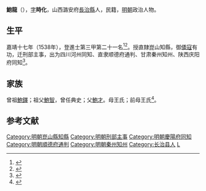 {{明清人物信息框
| 姓名 = 鮑龍
| 原名 =
| 圖片名稱= 
| 圖片大小 =
| 圖片說明 = 
| 最高職務 = 陕西庆阳府同知
| 國家 = 大明 
| 爵位 =
| 籍貫 = 山西潞安府長治縣
| 族裔 = 
| 字號 = 字時化
| 諡號 =
| 出生日期 = 生年不詳
| 出生地點 = 
| 逝世日期 = 卒年不詳
| 逝世地點 =
| 墓葬 =
| 配偶 = 
| 親屬 = 子 [[鮑承蔭|鮑承蔭]]
| 出身 =
* 山西鄉試第三十名
* 嘉靖十七年戊戌科同進士出身
| 經歷 =
| 著作 =  
}}
'''鮑龍'''（{{bd|？||？|catIdx=}}），[[表字|字]]'''時化'''，山西潞安府[[長治縣|長治縣]]人，民籍，[[明朝|明朝]]政治人物。

== 生平 ==

嘉靖十七年（1538年），登進士第三甲第二十一名<ref>{{Cite book|title=《皇明贡举考》卷五|author=[[张朝瑞|张朝瑞]]|publisher=《续修四库全书》史部第828册|year=|isbn=|location=|pages=}}</ref><ref>{{Cite book|title=贡举志五种 上|author=鲁小俊，江俊伟著|publisher=武汉大学出版社|year=2009|isbn=978-7-307-07043-1|location=武汉|pages=}}</ref>。授直隸崑山知縣，御[[倭寇|倭寇]]有功，迁刑部主事，出为四川河州同知、直隶顺德府通判、甘肃秦州知州、陕西庆阳府同知<ref>{{cite news|title=长治县进士名录|url=http://www.dfz.changzhi.gov.cn/960rn.jsp?urltype=news.NewsContentUrl&wbnewsid=232149&wbtreeid=21514|accessdate=2013-08-11|newspaper=长治市情网|deadurl=yes|archiveurl=https://web.archive.org/web/20130819030251/http://www.dfz.changzhi.gov.cn/960rn.jsp?urltype=news.NewsContentUrl&wbnewsid=232149&wbtreeid=21514|archivedate=2013-08-19}}</ref>。

== 家族 ==
曾祖[[鮑鐸|鮑鐸]]；祖父[[鮑智|鮑智]]，曾任典史；父[[鮑才|鮑才]]。母王氏；前母王氏<ref>{{Cite book|title=天一阁藏明代科举录选刊 登科录 点校本|author=龚延明主编|publisher=宁波出版社|year=2016|isbn=978-7-5526-2320-8|location=宁波|pages=|quote=《天一閣藏明代科舉錄選刊.登科錄》之《嘉靖十七年戊戌科進士登科錄》}}</ref>。

==参考文献==
{{reflist}}

{{嘉靖十七年戊戌科殿試金榜}}

{{DEFAULTSORT:Bao鮑}}
[[Category:明朝崑山縣知縣|Category:明朝崑山縣知縣]]
[[Category:明朝刑部主事|Category:明朝刑部主事]]
[[Category:明朝慶陽府同知|Category:明朝慶陽府同知]]
[[Category:明朝順德府通判|Category:明朝順德府通判]]
[[Category:明朝秦州知州|Category:明朝秦州知州]]
[[Category:长治县人|Category:长治县人]]
[[Category:鮑姓|L]]